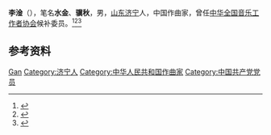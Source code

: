 {{Otheruses|other=名为李淦的其他人物|李淦}}

'''李淦'''（{{bd|1918年||1966年|}}），笔名'''水金'''、'''骥秋'''，男，[[山东|山东]][[济宁县|济宁]]人，中国作曲家，曾任[[中华全国音乐工作者协会|中华全国音乐工作者协会]]候补委员。<ref>{{Cite book|title=中国当代艺术界名人录|author=中国名人研究院编; 异天, 戈德主编|publisher=社会科学文献出版社|year=1993|isbn=|location=北京|pages=}}</ref><ref>{{Cite book|title=20世纪中华人物名字号辞典|author=周家珍编著|publisher=法律出版社|year=2000|isbn=9787503628320|location=北京|pages=}}</ref><ref>{{Cite book|title=中国近现代人物别名词典|author=徐为民编|publisher=沈阳出版社|year=1993|isbn=|location=沈阳|pages=}}</ref>

== 参考资料 ==
{{reflist}}

{{中国人物小作品}}
{{Navboxes 
| title  = 李淦在[[中国音乐家协会|中国音乐家协会]]的职务
| list1  =
{{中华全国音乐工作者协会执行委员会}}
}}

{{Authority control}}
{{DEFAULTSORT:Li李}}
[[Category:李姓|Gan]]
[[Category:济宁人|Category:济宁人]]
[[Category:中华人民共和国作曲家|Category:中华人民共和国作曲家]]
[[Category:中国共产党党员|Category:中国共产党党员]]